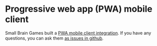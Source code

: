 
# Progressive web app (PWA) mobile client

Small Brain Games built a [PWA mobile client integration](https://github.com/smallbraingames/onchain-pwa-starter).
If you have any questions, you can ask them [as issues in github](https://github.com/smallbraingames/onchain-pwa-starter/issues).

<Disclaimer />
